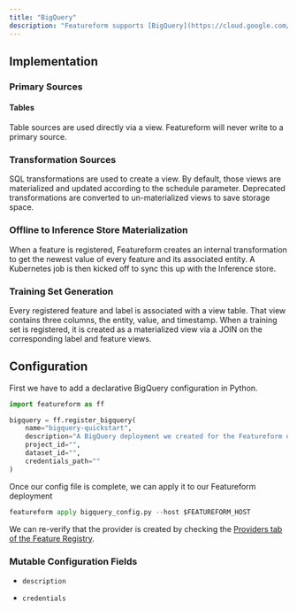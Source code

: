 ```yaml
---
title: "BigQuery"
description: "Featureform supports [BigQuery](https://cloud.google.com/bigquery) as an Offline Store."
---
```


## Implementation

### Primary Sources

#### Tables

Table sources are used directly via a view. Featureform will never write to a primary source.

### Transformation Sources

SQL transformations are used to create a view. By default, those views are materialized and updated according to the schedule parameter. Deprecated transformations are converted to un-materialized views to save storage space.

### Offline to Inference Store Materialization

When a feature is registered, Featureform creates an internal transformation to get the newest value of every feature and its associated entity. A Kubernetes job is then kicked off to sync this up with the Inference store.

### Training Set Generation

Every registered feature and label is associated with a view table. That view contains three columns, the entity, value, and timestamp. When a training set is registered, it is created as a materialized view via a JOIN on the corresponding label and feature views.

## Configuration

First we have to add a declarative BigQuery configuration in Python.

```python bigquery\_config.py
import featureform as ff

bigquery = ff.register_bigquery(
    name="bigquery-quickstart",
    description="A BigQuery deployment we created for the Featureform quickstart",
    project_id="",
    dataset_id="",
    credentials_path=""
)
```

Once our config file is complete, we can apply it to our Featureform deployment

```python
featureform apply bigquery_config.py --host $FEATUREFORM_HOST
```

We can re-verify that the provider is created by checking the [Providers tab of the Feature Registry](/getting-started/exploring-the-feature-registry).

### Mutable Configuration Fields

* `description`

* `credentials`